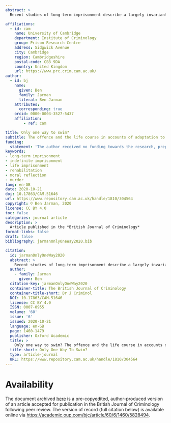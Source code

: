 ```yaml
---
abstract: >
  Recent studies of long-term imprisonment describe a largely invariant pattern of prisoner adaptation. Using data from a qualitative study of men serving life sentences in England, I argue that adaptation may in fact vary more than these studies imply, both because of the prisoner's age when sentenced, and because of the circumstances of particular offences. Participants' engagement with the prison's rehabilitative 'offer' depended on how the sentence affected their life course, and what they understood to be the moral ramifications of the offence. These findings refine understanding of adaptation, and suggest that a renewed focus on moral reflexivity may bear fruit in future prison research.

affiliations:
  - id: cam
    name: University of Cambridge
    department: Institute of Criminology
    group: Prison Research Centre
    address: Sidgwick Avenue
    city: Cambridge
    region: Cambridgeshire
    postal-code: CB3 9DA
    country: United Kingdom
    url: https://www.prc.crim.cam.ac.uk/
author:
  - id: bj
    name:
      given: Ben
      family: Jarman
      literal: Ben Jarman
    attributes:
      corresponding: true
    orcid: 0000-0003-3527-5437
    affiliation:
        - ref: cam

title: Only one way to swim?
subtitle: The offence and the life course in accounts of adaptation to life imprisonment
funding:
  statement: 'The author received no funding towards the research, preparation or publication of this article.'
keywords:
- long-term imprisonment
- indefinite imprisonment
- life imprisonment
- rehabilitation
- moral reflection
- murder
lang: en-GB
date: 2020-10-21
doi: 10.17863/CAM.51646
url: https://www.repository.cam.ac.uk/handle/1810/304564
copyright: © Ben Jarman, 2020
license: CC BY 4.0
toc: false
categories: journal article
description: >
  Article published in the *British Journal of Criminology*
format-links: false
draft: false
bibliography: jarmanOnlyOneWay2020.bib

citation: 
  id: jarmanOnlyOneWay2020
  abstract: >
    Recent studies of long-term imprisonment describe a largely invariant pattern of prisoner adaptation. Using data from a qualitative study of men serving life sentences in England, I argue that adaptation may in fact vary more than these studies imply both because of the prisoner’s age when sentenced and because of the circumstances of particular offences. Participants’ engagement with the prison’s rehabilitative ‘offer’ depended on how the sentence affected their life course and what they understood to be the moral ramifications of the offence. These findings refine understanding of adaptation and suggest that a renewed focus on moral reflexivity may bear fruit in future prison research.
  author:
    - family: Jarman
      given: Ben
  citation-key: jarmanOnlyOneWay2020
  container-title: The British Journal of Criminology
  container-title-short: Br J Criminol
  DOI: 10.17863/CAM.51646
  license: CC BY 4.0
  ISSN: 0007-0955
  volume: '60'
  issue: '6'
  issued: 2020-10-21
  language: en-GB
  page: 1460-1479
  publisher: Oxford Academic
  title: >
    Only one way to swim? The offence and the life course in accounts of adaptation to life imprisonment
  title-short: Only One Way To Swim?
  type: article-journal
  URL: https://www.repository.cam.ac.uk/handle/1810/304564
---
```


# Availability

The document archived [here](https://www.repository.cam.ac.uk/handle/1810/304564) is a pre-copyedited, author-produced version of an article accepted for publication in the British Journal of Criminology following peer review. The version of record (full citation below) is available online via <https://academic.oup.com/bjc/article/60/6/1460/5828494>.